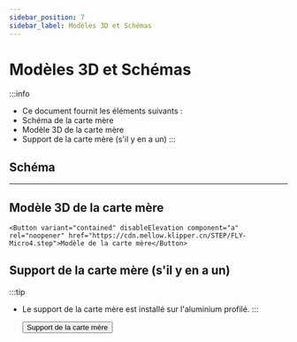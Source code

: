 ```yaml
---
sidebar_position: 7
sidebar_label: Modèles 3D et Schémas
---
```


# Modèles 3D et Schémas

:::info
* Ce document fournit les éléments suivants :
* Schéma de la carte mère
* Modèle 3D de la carte mère
* Support de la carte mère (s'il y en a un)
:::

## Schéma

<PdfView file="https://cdn.mellow.klipper.cn/SCH-PDF/FLY-Micro4.pdf"/>

----

## Modèle 3D de la carte mère

    <Button variant="contained" disableElevation component="a" rel="noopener" href="https://cdn.mellow.klipper.cn/STEP/FLY-Micro4.step">Modèle de la carte mère</Button>

## Support de la carte mère (s'il y en a un)

:::tip
* Le support de la carte mère est installé sur l'aluminium profilé.
:::

    <Button variant="contained" disableElevation component="a" rel="noopener" href="https://www.printables.com/model/1014871-mellow-fly-micro4-extrusion-mount">Support de la carte mère</Button>
